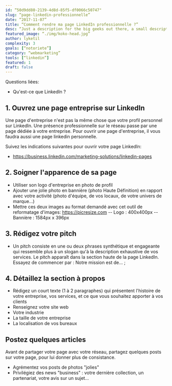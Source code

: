 ```yaml
---
id: “50d9dd80-2139-4d8d-85f5-df0066c50747"
slug: “page-linkedin-professionnelle”
date: “2017-11-07”
title: “Comment rendre ma page LinkedIn professionnelle ?”
desc: “Just a description for the big geeks out there, a small description to rule them all and in the darkness bind them.”
featured_image: “./img/koko-head.jpg”
author: lyketil
complexity: 3
goals: [“notoriete”]
category: “webmarketing”
tools: [“linkedin”]
featured: 1
draft: false
---
```

Questions liées: 
- Qu'est-ce que LinkedIn ? 

## 1. Ouvrez une page entreprise sur LinkedIn
Une page d'entreprise n'est pas la même chose que votre profil personnel sur LinkedIn. Une présence professionnelle sur le réseau passe par une page dédiée à votre entreprise.
Pour ouvrir une page d'entreprise, il vous faudra aussi une page linkedin personnelle.

Suivez les indications suivantes pour ouvrir votre page LinkedIn:
- https://business.linkedin.com/marketing-solutions/linkedin-pages 

## 2. Soigner l'apparence de sa page

- Utiliser son logo d'entreprise en photo de profil 
- Ajouter une jolie photo en bannière (photo Haute Définition) en rapport avec votre activité (photo d'équipe, de vos locaux, de votre univers de marque...)
- Mettre ces deux images au format demandé avec cet outil de reformatage d'images: https://picresize.com 
-- Logo : 400x400px
-- Bannière : 1584px x 396px

## 3. Rédigez votre pitch
- Un pitch consiste en une ou deux phrases synthétique et engageante qui ressemble plus à un slogan qu'à la description exhaustive de vos services. Le pitch apparaît dans la section haute de la page LinkedIn. 
Essayez de commencer par : Notre mission est de... ; 

## 4. Détaillez la section à propos
- Rédigez un court texte (1 à 2 paragraphes) qui présentent l'histoire de votre entreprise, vos services, et ce que vous souhaitez apporter à vos clients
- Renseignez votre site web
- Votre industrie
- La taille de votre entreprise
- La localisation de vos bureaux

## Postez quelques articles
Avant de partager votre page avec votre réseau, partagez quelques posts sur votre page, pour lui donner plus de consistance. 
- Agrémentez vos posts de photos "jolies"
- Privilégiez des news "business" : votre dernière collection, un partenariat, votre avis sur un sujet...


